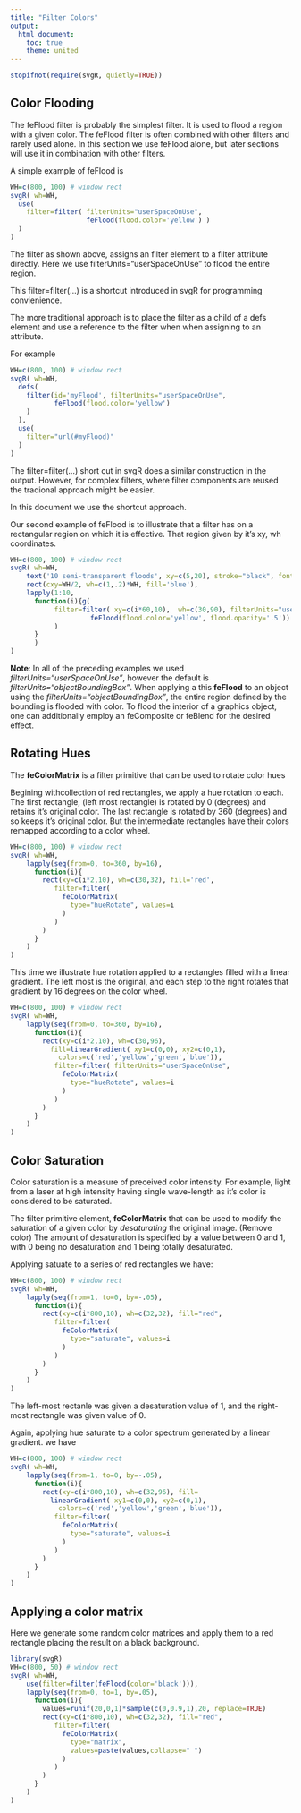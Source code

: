 ```yaml
---
title: "Filter Colors"
output:
  html_document:
    toc: true
    theme: united
---
```


```r
stopifnot(require(svgR, quietly=TRUE))
```


## Color Flooding


The feFlood filter is probably the simplest filter. It is used to flood a region with a given color. The feFlood filter is often combined with other filters and rarely used alone. In this section we use feFlood alone, but later sections will use it in combination with other filters.

A simple example of feFlood is
```r
WH=c(800, 100) # window rect
svgR( wh=WH,
  use(
    filter=filter( filterUnits="userSpaceOnUse",
                   feFlood(flood.color='yellow') )
  )
)
```

The filter as shown above, assigns an filter element to a filter attribute directly.  Here we use filterUnits="userSpaceOnUse" to flood the entire region.

This filter=filter(...) is a shortcut introduced in svgR for programming convienience. 

The more traditional approach is to place the filter as a child of a defs element and use a reference to the filter when when assigning to an attribute.

For example

```r
WH=c(800, 100) # window rect
svgR( wh=WH,
  defs(
    filter(id='myFlood', filterUnits="userSpaceOnUse",
           feFlood(flood.color='yellow')
    )
  ),
  use(
    filter="url(#myFlood)"
  )
)
```

The filter=filter(...) short cut in svgR does a similar construction in the output. However, for complex filters, where filter components are reused the tradional approach might be easier.

In this document we use the shortcut approach.

Our second example of feFlood is to illustrate that a filter has on a rectangular region on which it is effective. That region given by it's xy, wh coordinates.

```r
WH=c(800, 100) # window rect
svgR( wh=WH,
    text('10 semi-transparent floods', xy=c(5,20), stroke="black", font.size=20),
    rect(cxy=WH/2, wh=c(1,.2)*WH, fill='blue'),
    lapply(1:10, 
      function(i){g(
           filter=filter( xy=c(i*60,10),  wh=c(30,90), filterUnits="userSpaceOnUse",
                    feFlood(flood.color='yellow', flood.opacity='.5'))
           ) 
      }
      )
)
```

**Note**: In all of the preceding examples we used *filterUnits="userSpaceOnUse"*,
however the default is *filterUnits="objectBoundingBox"*.  When applying a this **feFlood** to an object using the *filterUnits="objectBoundingBox"*,
the entire region defined by the bounding is flooded with color.  To flood the interior of a graphics object, one can additionally employ an feComposite or feBlend for the desired effect.

## Rotating Hues

The **feColorMatrix** is a filter primitive
that can be used to rotate color hues


Begining withcollection of red rectangles, we apply
a hue rotation to each. The first rectangle, (left most
rectangle) is rotated by 0 (degrees) and retains it's original
color. The last rectangle is rotated by 360 (degrees) and
so keeps it's original color. But the intermediate rectangles
have their colors remapped according to a color wheel.

```r
WH=c(800, 100) # window rect
svgR( wh=WH,
    lapply(seq(from=0, to=360, by=16), 
      function(i){
        rect(xy=c(i*2,10), wh=c(30,32), fill='red',
           filter=filter( 
             feColorMatrix(
               type="hueRotate", values=i
             )  
           )
        )
      }
    )
)
```

This time we illustrate hue rotation applied to a rectangles filled
with a linear gradient. The left most is the original, and each step
to the right rotates that gradient by 16 degrees on the color wheel.

```r
WH=c(800, 100) # window rect
svgR( wh=WH,
    lapply(seq(from=0, to=360, by=16), 
      function(i){
        rect(xy=c(i*2,10), wh=c(30,96), 
          fill=linearGradient( xy1=c(0,0), xy2=c(0,1),
            colors=c('red','yellow','green','blue')),
           filter=filter( filterUnits="userSpaceOnUse",
             feColorMatrix(
               type="hueRotate", values=i
             )  
           )
        )
      }
    )
)
```

## Color Saturation


Color saturation is a measure of preceived color intensity.
For example, light from a laser at high intensity  having 
single wave-length as it's color
is considered to be saturated. 

The filter primitive element, **feColorMatrix** 
that can be used to modify the saturation of a given
color by *desaturating*  the original image. (Remove color)
The amount of desaturation is specified by a value between
0 and 1, with 0 being no desaturation and 1 being totally desaturated.

Applying satuate to a series of red rectangles we have:

```r
WH=c(800, 100) # window rect
svgR( wh=WH,
    lapply(seq(from=1, to=0, by=-.05), 
      function(i){
        rect(xy=c(i*800,10), wh=c(32,32), fill="red",
           filter=filter( 
             feColorMatrix(
               type="saturate", values=i
             )  
           )
        )
      }
    )
)
```
The left-most rectanle  was given a desaturation value of 1, and the 
right-most rectangle was given value of 0.


Again, applying hue saturate to a color spectrum 
generated by a linear gradient. we have

```r
WH=c(800, 100) # window rect
svgR( wh=WH,
    lapply(seq(from=1, to=0, by=-.05),
      function(i){
        rect(xy=c(i*800,10), wh=c(32,96), fill=
          linearGradient( xy1=c(0,0), xy2=c(0,1),
            colors=c('red','yellow','green','blue')),
           filter=filter( 
             feColorMatrix(
               type="saturate", values=i
             ) 
           )
        )
      }
    )
)
```

## Applying  a color matrix

Here we generate some random color matrices and apply them to a red rectangle placing the result on a black background.

```r
library(svgR)
WH=c(800, 50) # window rect
svgR( wh=WH,
    use(filter=filter(feFlood(color='black'))),
    lapply(seq(from=0, to=1, by=.05), 
      function(i){
        values=runif(20,0,1)*sample(c(0,0.9,1),20, replace=TRUE)
        rect(xy=c(i*800,10), wh=c(32,32), fill="red", 
           filter=filter( 
             feColorMatrix(
               type="matrix", 
               values=paste(values,collapse=" ")
             )  
           )
        )
      }
    )
)
```


